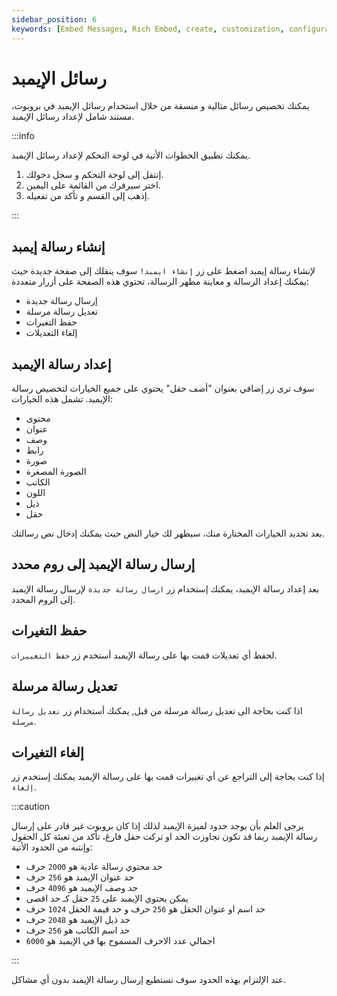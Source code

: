 ```yaml
---
sidebar_position: 6
keywords: [Embed Messages, Rich Embed, create, customization, configuration] 
---
```


# رسائل الإيمبد

يمكنك تخصيص رسائل مثالية و منسقة من خلال استخدام رسائل الإيمبد في بروبوت، مستند شامل لإعداد رسائل الإيمبد.

:::info

يمكنك تطبيق الخطوات الأتية في لوحة التحكم لإعداد رسائل الإيمبد. 

1. إنتقل إلى لوحة التحكم و سجل دخولك. 
2. اختر سيرفرك من القائمة على اليمين.
3. إذهب إلى القسم و تأكد من تفعيله.

:::

## إنشاء رسالة إيمبد

لإنشاء رسالة إيمبد اضغط على زر `إنشاء ايمبد!` سوف ينقلك إلى صفحة جديدة حيث يمكنك إعداد الرسالة و معاينة مظهر الرسالة، تحتوي هذه الصفحة على أزرار متعددة:

- إرسال رسالة جديدة 
- تعديل رسالة مرسلة
- حفظ التغيرات
- إلغاء التعديلات

## إعداد رسالة الإيمبد

سوف ترى زر إضافي بعنوان "أضف حقل" يحتوي على جميع الخيارات لتخصيص رسالة الإيمبد. تشمل هذه الخيارات:

- محتوى
- عنوان
- وصف
- رابط
- صورة
- الصورة المصغرة
- الكاتب
- اللون
- ذيل
- حقل 

بعد تحديد الخيارات المختارة منك، سيظهر لك خيار النص حيث يمكنك إدخال نص رسالتك.

## إرسال رسالة الإيمبد إلى روم محدد 

بعد إعداد رسالة الإيمبد، يمكنك إستخدام زر `ارسال رسالة جديدة` لإرسال رسالة الإيمبد إلى الروم المحدد.

## حفظ التغيرات

لحفظ أي تعديلات قمت بها على رسالة الإيمبد أستخدم زر `حفظ التغييرات`.

## تعديل رسالة مرسلة

اذا كنت بحاجة الى تعديل رسالة مرسلة من قبل, يمكنك أستخدام زر `تعديل رسالة مرسلة`.

## إلغاء التغيرات

إذا كنت بحاجة إلى التراجع عن أي تغييرات قمت بها على رسالة الإيمبد يمكنك إستخدم زر `إلغاء`.

:::caution

يرجى العلم بأن يوجد حدود لميزة الإيمبد لذلك إذا كان بروبوت غير قادر على إرسال رسالة الإيمبد ربما قد تكون تجاوزت الحد او تركت حقل فارغ، تأكد من تعبئة كل الحقول وإنتبه من الحدود الأتية:

- حد محتوي رسالة عادية هو `2000` حرف
- حد عنوان الإيمبد هو `256` حرف
- حد وصف الإيمبد هو `4096` حرف
- يمكن يحتوي الإيمبد على `25` حقل كـ حد اقصى
- حد اسم او عنوان الحقل هو `256` حرف و حد قيمة الحقل `1024` حرف
- حد ذيل الإيمبد هو `2048` حرف
- حد اسم الكاتب هو `256` حرف
- اجمالي عدد الاحرف المسموح بها في الإيمبد هو `6000`


:::

عند الإلتزام بهذه الحدود سوف تستطيع إرسال رسالة الإيمبد بدون أي مشاكل.

